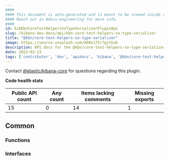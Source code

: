 ```yaml
---
####
#### This document is auto-generated and is meant to be viewed inside our experimental, new docs system.
#### Reach out in #docs-engineering for more info.
####
id: kibKbnCoreTestHelpersSoTypeSerializerPluginApi
slug: /kibana-dev-docs/api/kbn-core-test-helpers-so-type-serializer
title: "@kbn/core-test-helpers-so-type-serializer"
image: https://source.unsplash.com/400x175/?github
description: API docs for the @kbn/core-test-helpers-so-type-serializer plugin
date: 2023-02-23
tags: ['contributor', 'dev', 'apidocs', 'kibana', '@kbn/core-test-helpers-so-type-serializer']
---
```




Contact [@elastic/kibana-core](https://github.com/orgs/elastic/teams/kibana-core) for questions regarding this plugin.

**Code health stats**

| Public API count  | Any count | Items lacking comments | Missing exports |
|-------------------|-----------|------------------------|-----------------|
| 15 | 0 | 14 | 1 |

## Common

### Functions
<DocDefinitionList data={kbnCoreTestHelpersSoTypeSerializerObj.common.functions}/>

### Interfaces
<DocDefinitionList data={kbnCoreTestHelpersSoTypeSerializerObj.common.interfaces}/>

